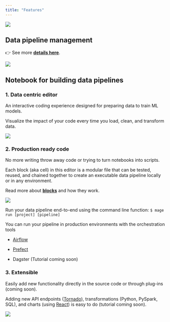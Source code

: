 ```yaml
---
title: "Features"
---
```


![](/images/features-1.svg)

<CardGroup>
  <Card
    title="Data pipeline management"
    icon="diagram-project"
    href="https://github.com/mage-ai/mage-ai/blob/master/docs/features/orchestration/README.md"
  ></Card>
  <Card
    title="Notebook for building data pipelines"
    icon="notebook"
    href="https://github.com/mage-ai/mage-ai/blob/master/docs/features/README.md#notebook-for-building-data-pipelines"
  ></Card>
  <Card
    title="Roadmap"
    icon="map"
    href="https://airtable.com/shrJS0cDOmQywb8vp"
  ></Card>
  <Card
    title="Changelog"
    icon="list-check"
    href="https://mageai.notion.site/What-s-new-7cc355e38e9c42839d23fdbef2dabd2c"
  ></Card>
</CardGroup>

## Data pipeline management

👉 See more
[**details here**](https://github.com/mage-ai/mage-ai/blob/master/docs/features/orchestration/README.md).

![](/images/features-2.gif)

## Notebook for building data pipelines

### 1\. Data centric editor

An interactive coding experience designed for preparing data to train ML models.

Visualize the impact of your code every time you load, clean, and transform
data.

![](/images/features-3.png)

### 2\. Production ready code

No more writing throw away code or trying to turn notebooks into scripts.

Each block (aka cell) in this editor is a modular file that can be tested,
reused, and chained together to create an executable data pipeline locally or in
any environment.

Read more about
[**blocks**](https://github.com/mage-ai/mage-ai/blob/master/docs/features/docs/blocks/README.md)
and how they work.

![](/images/features-4.png)

Run your data pipeline end-to-end using the command line function:
`$ mage run [project] [pipeline]`

You can run your pipeline in production environments with the orchestration
tools

- [Airflow](https://github.com/mage-ai/mage-ai/blob/master/docs/features/docs/production/airflow.md)

- [Prefect](https://github.com/mage-ai/mage-ai/blob/master/docs/features/docs/production/prefect.md)

- Dagster (Tutorial coming soon)

### 3\. Extensible

Easily add new functionality directly in the source code or through plug-ins
(coming soon).

Adding new API endpoints ([Tornado](https://www.tornadoweb.org/en/stable/)),
transformations (Python, PySpark, SQL), and charts (using
[React](https://reactjs.org/)) is easy to do (tutorial coming soon).

![](/images/features-5.gif)
